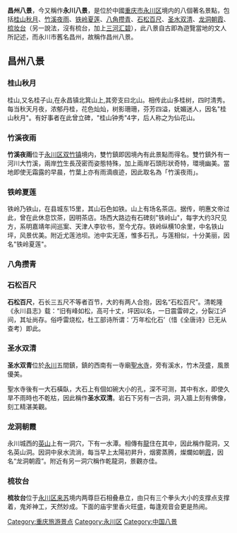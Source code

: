 '''昌州八景'''，今又稱作'''永川八景'''，是位於中國[[重庆市|重庆市]][[永川区|永川区]]境内的八個著名景點，包括[[桂山秋月|桂山秋月]]、[[竹溪夜雨|竹溪夜雨]]、[[铁岭夏莲|铁岭夏莲]]、[[八角攒青|八角攒青]]、[[石松百尺|石松百尺]]、[[圣水双清|圣水双清]]、[[龙洞朝霞|龙洞朝霞]]、[[梳妆台|梳妆台]]（另一說法，沒有梳台，加上[[三河汇碧|三河汇碧]]），此八景自古即為遊覽當地的文人所記述，而永川市舊名昌州，故稱作昌州八景。

==昌州八景==
===桂山秋月===
桂山,又名桂子山,在永昌镇北箕山上,其旁支曰北山。相传此山多桂树，四时清秀。每当秋天月夜，浓郁丹桂，花色灿灿，树影珊珊，芬芳四溢，妩媚迷人，因名"桂山秋月"。有好事者在此曾立碑，"桂山钟秀"4字，后人称之为仙花山。

===竹溪夜雨===
'''竹溪夜雨'''位于[[永川区|永川区]][[双竹镇|双竹镇]]境内，雙竹鎮即因境內有此景點而得名。雙竹鎮外有一河川大竹溪，兩岸[[竹|竹]]生長茂密而姿態特殊，加上兩岸石頭形狀奇特，環境幽美。當地即使无霜露的早晨，竹葉上亦有雨滴痕迹，因此取名為「竹溪夜雨」。
===铁岭夏莲===
铁岭乃铁山，在县城东15里，其山石色如铁。山上有场名茶店。据传，明惠文帝过此，曾在此休息饮茶，因明茶店。场西大路边有石碑刻"铁岭山"，每字大约3尺见方，系明嘉靖年间巡案、天津人李钦书，至今尤存。铁岭纵横10余里，中名铁山坪，风景优美。附近尤莲池坝。池中实无莲，惟多石孔，与莲相似，十分美丽，因名"铁岭夏莲"。

===八角攒青===
===石松百尺===
'''石松百尺'''，石长三五尺不等者百节，大的有两人合抱，因名“石松百尺”。清乾隆《永川县志》载：“旧有峰如松，高可十丈，坪因以名，一日震雷碎之，分裂江泸间，其址尚存。俗呼雷烧松，杜工部诗所谓：‘万年松化石’（惜《全唐诗》已无从查考）即此。
===圣水双清===
'''圣水双青'''位於[[永川|永川]]五間鎮，鎮的西南有一寺廟[[聖水寺|聖水寺]]，旁有溪水，竹木茂盛，風景優美。

聖水寺後有一大石橫臥，大石上有個如碗大小的孔，深不可测，其中有水，即使久旱不雨時也不乾枯，因此稱作'''圣水双清'''。岩石下另有一古洞，洞入牆上刻有佛像，刻工精湛美觀。 

===龙洞朝霞===
永川城西的[[英山|英山]]上有一洞穴，下有一水潭。相傳有[[龍|龍]]住在其中，因此稱作龍洞，又名英山洞。因洞中泉水流淌，每当早上太陽初昇升，烟雾蒸腾，燦爛如朝[[霞|霞]]，因名“龙洞朝霞”。附近有另一洞穴稱作乾龍洞，景觀亦佳。
===梳妆台===
'''梳妆台'''位于[[永川区|永川区]][[来苏|来苏]]境内两尊巨石相叠悬立，由只有三个拳头大小的支撑点支撑着，鬼斧神工，天然妙成。下面的庙宇里香火旺盛，每逢观音会更是热闹。


[[Category:重庆旅游景点|Category:重庆旅游景点]]
[[Category:永川区|Category:永川区]]
[[Category:中国八景|Category:中国八景]]